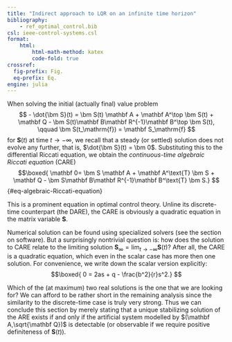 ```yaml
---
title: "Indirect approach to LQR on an infinite time horizon"
bibliography: 
    - ref_optimal_control.bib
csl: ieee-control-systems.csl
format:
    html:
        html-math-method: katex
        code-fold: true
crossref:
  fig-prefix: Fig. 
  eq-prefix: Eq.
engine: julia
---
```


When solving the initial (actually final) value problem 
$$
 - \dot{\bm S}(t) =  \bm S(t) \mathbf A + \mathbf A^\top \bm S(t) + \mathbf Q - \bm S(t)\mathbf B\mathbf R^{-1}\mathbf B^\top \bm S(t), \qquad \bm S(t_\mathrm{f}) = \mathbf S_\mathrm{f}
$$
for $\bm S(t)$ at time $t\rightarrow -\infty$, we recall that a steady (or settled) solution does not evolve any further, that is, $\dot{\bm S}(t) = \bm 0$. Substituting this to the differential Riccati equation, we obtain the *continuous-time algebraic Riccati equation* (CARE) 
$$\boxed{
 \mathbf 0=  \bm S \mathbf A + \mathbf A^\text{T} \bm S + \mathbf Q - \bm S\mathbf B\mathbf R^{-1}\mathbf B^\text{T} \bm S.}
$${#eq-algebraic-Riccati-equation}

This is a prominent equation in optimal control theory. Unline its discrete-time counterpart (the DARE), the CARE is obviously a quadratic equation in the matrix variable $\bm S$. 

Numerical solution can be found using specialized solvers (see the section on software). But a surprisingly nontrivial question is: how does the solution to CARE relate to the limiting solution $\bm S_\infty = \lim_{t\rightarrow -\infty} \bm S(t)$? After all, the CARE is a quadratic equation, which even in the scalar case has more then one solution. For convenience, we write down the scalar version explicitly:
$$\boxed{
 0 =  2as + q - \frac{b^2}{r}s^2.}
$$

Which of the (at maximum) two real solutions is the one that we are looking for? We can afford to be rather short in the remaining analysis since the similarity to the discrete-time case is truly very strong. Thus we can conclude this section by merely stating that a unique stabilizing solution of the ARE exists if and only if the artificial system modelled by $(\mathbf A,\sqrt{\mathbf Q})$ is detectable (or observable if we require positive definiteness of $\bm S(t)$).   
